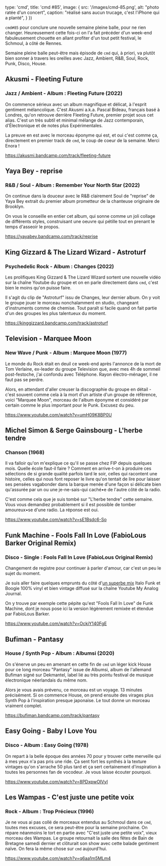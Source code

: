 
  type: 'cmd',
  title: 'cmd #85',
  image: {
    src: '/images/cmd-85.png',
    alt: "photo ratée d'un concert",
    caption: "réalisé sans aucun trucage, c'est l'iPhone qui a planté",
  }
})

`cmd#85` pour conclure une nouvelle semaine pleine balle, pour ne rien changer. Heureusement cette fois-ci on l'a fait précéder d'un week-end fabuleusement chouette en allant profiter d'un tout petit festival, le Schmoul, à côté de Rennes.

Semaine pleine balle peut-être mais épisode de `cmd` qui, à priori, va plutôt bien sonner à travers les oreilles avec Jazz, Ambient, R&B, Soul, Rock, Punk, Disco, House.



## Akusmi - Fleeting Future

### Jazz / Ambient - Album : Fleeting Future (2022)

On commence sérieux avec un album magnifique et délicat, à l'esprit gentiment mélancolique. C'est Akusmi a.k.a. Pascal Bideau, français basé à Londres, qu'on retrouve derrière Fleeting Future, premier projet sous cet alias. C'est un très subtil et minimal mélange de Jazz contemporain, d'Électronique et de notes plus Expérimentales.

La preuve en est avec le morceau éponyme qui est, et oui c'est comme ça, directement en premier track de `cmd`, le coup de coeur de la semaine. Merci Enora !

https://akusmi.bandcamp.com/track/fleeting-future



## Yaya Bey - reprise

### R&B / Soul - Album : Remember Your North Star (2022)

On continue dans la douceur avec le R&B clairement Soul de "reprise" de Yaya Bey extrait du premier album prometteur de la chanteuse originaire de Brooklyn.

On vous le conseille en entier cet album, qui sonne comme un joli collage de différents styles, construisant une oeuvre qui pétille tout en prenant le temps d'asseoir le propos.

https://yayabey.bandcamp.com/track/reprise



## King Gizzard & The Lizard Wizard - Astroturf

### Psychedelic Rock - Album : Changes (2022)

Les prolifiques King Gizzard & The Lizard Wizard sortent une nouvelle vidéo sur la chaîne Youtube du groupe et on en parle directement dans `cmd`, c'est bien le moins qu'on puisse faire.

Il s'agit du clip de "Astroturf" issu de Changes, leur dernier album. On y voit le groupe jouer le morceau nonchalamment en studio, changeant d'instruments comme de chemise. Tout paraît si facile quand on fait partie d'un des groupes les plus talentueux du moment.

https://kinggizzard.bandcamp.com/track/astroturf



## Television - Marquee Moon

### New Wave / Punk - Album : Marquee Moon (1977)

Le monde du Rock était en deuil ce week-end après l'annonce de la mort de Tom Verlaine, ex-leader du groupe Television que, avec mes 4h de sommeil post-festoche, j'ai confondu avec Téléphone. Rayon électro-ménager, il ne faut pas se perdre.

Alors, en attendant d'aller creuser la discographie du groupe en détail - c'est souvent comme cela à la mort d'un artiste d'un groupe de référence, voici "Marquee Moon", morceau de l'album éponyme et considéré par certain comme le plus important pour le Punk. Excusez du peu.

https://www.youtube.com/watch?v=umH09K8BP0U



## Michel Simon & Serge Gainsbourg - L'herbe tendre

### Chanson (1968)

Il va falloir qu'on m'explique ce qu'il se passe chez FIP depuis quelques mois. Quelle école faut-il faire ? Comment en arrive-t-on à produire ces sélections de si grande qualité parfois tard le soir, celles qui racontent une histoire, celles qui nous font reposer le livre qu'on tentait de lire pour laisser ses pensées vagabonder dans la barque menée d'une façon si délicate bien qu'assurée par un ou une je-ne-sais-qui caché•e de l'autre côté de la radio.

C'est comme cela que je suis tombé sur "L'herbe tendre" cette semaine. Vous vous demandiez probablement si il est possible de tomber amoureux•se d'une radio. La réponse est oui.

https://www.youtube.com/watch?v=sE1Bsdc6-So



## Funk Machine - Fools Fall In Love (FabioLous Barker Original Remix)

### Disco - Single : Fools Fall In Love (FabioLous Original Remix)

Changement de registre pour continuer à parler d'amour, car c'est un peu le sujet du moment.

Je suis aller faire quelques emprunts du côté d'[un superbe mix](https://www.youtube.com/watch?v=ToGuU8bT0XY) Italo Funk et Boogie 100% vinyl et bien vintage diffusé sur la chaîne Youtube My Analog Journal.

On y trouve par exemple cette pépite qu'est "Fools Fall In Love" de Funk Machine, dont je nous pose ici la version légèrement remixée et étendue par FabioLous Barker.

https://www.youtube.com/watch?v=OckiY140FgE




## Bufiman - Pantasy

### House / Synth Pop - Album : Albumsi (2020)

On s'énerve un peu en amenant en cette fin de `cmd` un léger kick House pour ce long morceau "Pantasy" issue de Albumsi, album de l'allemand Bufiman signé sur Dekmantel, label lié au très pointu festival de musique électronique néerlandais du même nom.

Alors je vous avais prévenu, ce morceau est un voyage. 13 minutes précisément. Si on commence House, on prend ensuite des virages plus Synth Pop à l'inspiration presque japonaise. Le tout donne un morceau vraiment complet.

https://bufiman.bandcamp.com/track/pantasy



## Easy Going - Baby I Love You

### Disco - Album : Easy Going (1978)

On repart à la belle époque des années 70 pour y trouver cette merveille qui à mes yeux n'a pas pris une ride. Ça sent fort les synthés à la texture vintages qu'on s'arrache 50 plus tard et ça sert certainement d'inspiration à toutes les personnes fan de vocodeur. Je vous laisse écouter pourquoi.

https://www.youtube.com/watch?v=8PDxpwOIVyI



## Les Wampas - C'est juste une petite voix

### Rock - Album : Trop Précieux (1996)

Je ne vous ai pas collé de morceaux entendus au Schmoul dans ce `cmd`, toutes mes excuses, ce sera peut-être pour la semaine prochaine. On répare néanmoins le tort en partie avec "C'est juste une petite voix", vieux morceau des Wampas. Le groupe retournait la salle des fêtes de Bain de Bretagne samedi dernier et clôturait son show avec cette balade gentiment naïve. On fera la même chose sur `cmd` aujourd'hui.

https://www.youtube.com/watch?v=q6aa1m5MLm4

